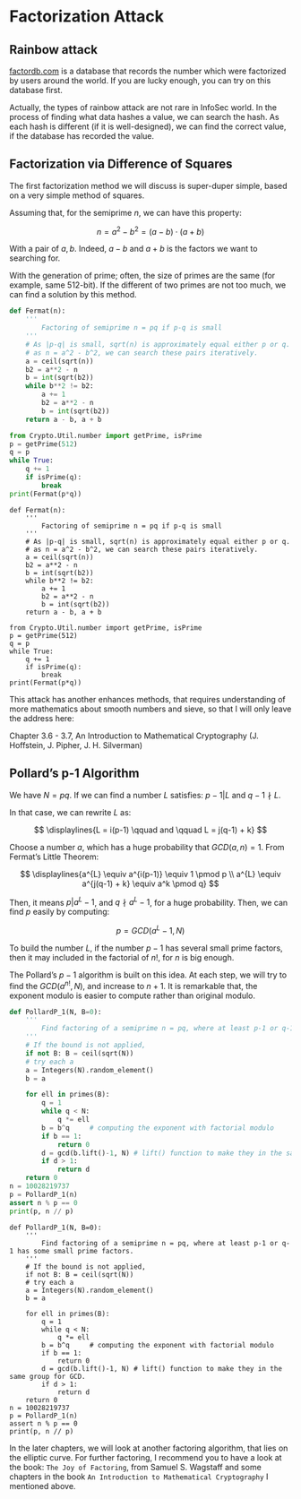 # Factorization Attack {#sec-Asymmetric}

## Rainbow attack 

[factordb.com](http://factordb.com/) is a database that records the number which were factorized by users around the world. If you are lucky enough, you can try on this database first. 

Actually, the types of rainbow attack are not rare in InfoSec world. In the process of finding what data hashes a value, we can search the hash. As each hash is different (if it is well-designed), we can find the correct value, if the database has recorded the value.

## Factorization via Difference of Squares 

The first factorization method we will discuss is super-duper simple, based on a very simple method of squares. 

Assuming that, for the semiprime $n$, we can have this property:

$$
n = a^2 - b^2 = (a - b)\cdot(a+b)
$$

With a pair of $a, b$. Indeed, $a-b$ and $a+b$ is the factors we want to searching for. 

With the generation of prime; often, the size of primes are the same (for example, same 512-bit). If the different of two primes are not too much, we can find a solution by this method. 

```Python
def Fermat(n):
    '''
        Factoring of semiprime n = pq if p-q is small
    '''
    # As |p-q| is small, sqrt(n) is approximately equal either p or q.
    # as n = a^2 - b^2, we can search these pairs iteratively.
    a = ceil(sqrt(n))
    b2 = a**2 - n
    b = int(sqrt(b2))
    while b**2 != b2:
        a += 1
        b2 = a**2 - n
        b = int(sqrt(b2))
    return a - b, a + b

from Crypto.Util.number import getPrime, isPrime
p = getPrime(512)
q = p 
while True: 
    q += 1 
    if isPrime(q):
        break 
print(Fermat(p*q))
```
```sagemath
def Fermat(n):
    '''
        Factoring of semiprime n = pq if p-q is small
    '''
    # As |p-q| is small, sqrt(n) is approximately equal either p or q.
    # as n = a^2 - b^2, we can search these pairs iteratively.
    a = ceil(sqrt(n))
    b2 = a**2 - n
    b = int(sqrt(b2))
    while b**2 != b2:
        a += 1
        b2 = a**2 - n
        b = int(sqrt(b2))
    return a - b, a + b

from Crypto.Util.number import getPrime, isPrime
p = getPrime(512)
q = p 
while True: 
    q += 1 
    if isPrime(q):
        break 
print(Fermat(p*q))
```

This attack has another enhances methods, that requires understanding of more mathematics about smooth numbers and sieve, so that I will only leave the address here:

Chapter 3.6 - 3.7, An Introduction to Mathematical Cryptography (J. Hoffstein, J. Pipher, J. H. Silverman)

## Pollard's p-1 Algorithm 

We have $N = pq$. If we can find a number $L$ satisfies: $p - 1 | L$ and $q - 1 \nmid L$.

In that case, we can rewrite $L$ as:

$$
\displaylines{L = i(p-1) \qquad and  \qquad L = j(q-1) + k}
$$

Choose a number $a$, which has a huge probability that $GCD(a, n) = 1$. From Fermat's Little Theorem:

$$
\displaylines{a^{L} \equiv a^{i(p-1)} \equiv 1 \pmod p \\ a^{L} \equiv a^{j(q-1) + k} \equiv a^k \pmod q}
$$

Then, it means $p | a^L - 1$, and $q \nmid a^L - 1$, for a huge probability. Then, we can find $p$ easily by computing: 

$$
p = GCD(a^L - 1, N)
$$

To build the number $L$, if the number $p-1$ has several small prime factors, then it may included in the factorial of $n!$, for $n$ is big enough. 

The Pollard's $p-1$ algorithm is built on this idea. At each step, we will try to find the $GCD(a^{n!}, N)$, and increase to $n+1$. It is remarkable that, the exponent modulo is easier to compute rather than original modulo.

```Python
def PollardP_1(N, B=0):
    '''
        Find factoring of a semiprime n = pq, where at least p-1 or q-1 has some small prime factors.
    '''
    # If the bound is not applied, 
    if not B: B = ceil(sqrt(N))
    # try each a 
    a = Integers(N).random_element()
    b = a

    for ell in primes(B):
        q = 1
        while q < N: 
            q *= ell 
        b = b^q     # computing the exponent with factorial modulo
        if b == 1:  
            return 0
        d = gcd(b.lift()-1, N) # lift() function to make they in the same group for GCD. 
        if d > 1: 
            return d 
    return 0
n = 10028219737
p = PollardP_1(n)
assert n % p == 0
print(p, n // p)
```
```sagemath
def PollardP_1(N, B=0):
    '''
        Find factoring of a semiprime n = pq, where at least p-1 or q-1 has some small prime factors.
    '''
    # If the bound is not applied, 
    if not B: B = ceil(sqrt(N))
    # try each a 
    a = Integers(N).random_element()
    b = a

    for ell in primes(B):
        q = 1
        while q < N: 
            q *= ell 
        b = b^q     # computing the exponent with factorial modulo
        if b == 1:  
            return 0
        d = gcd(b.lift()-1, N) # lift() function to make they in the same group for GCD. 
        if d > 1: 
            return d 
    return 0
n = 10028219737
p = PollardP_1(n)
assert n % p == 0
print(p, n // p)
```

In the later chapters, we will look at another factoring algorithm, that lies on the elliptic curve. For further factoring, I recommend you to have a look at the book: `The Joy of Factoring`, from Samuel S. Wagstaff and some chapters in the book `An Introduction to Mathematical Cryptography` I mentioned above. 

